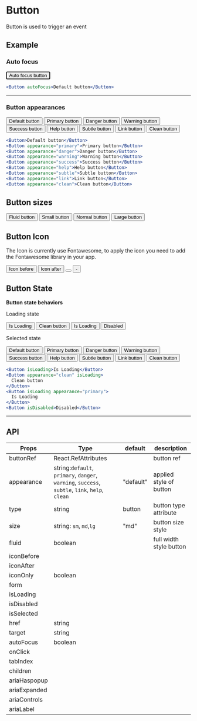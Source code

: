 
# Button

Button is used to trigger an event

## Example

### Auto focus

<Button autoFocus>Auto focus button</Button>

```jsx
<Button autoFocus>Default button</Button>
```

---

### Button appearances

<ButtonGroup>
  <Button>Default button</Button>
  <Button appearance="primary">Primary button</Button>
  <Button appearance="danger">Danger button</Button>
  <Button appearance="warning">Warning button</Button>
  <Button appearance="success">Success button</Button>
  <Button appearance="help">Help button</Button>
</ButtonGroup>
<Box m={2} />
<ButtonGroup>
  <Button appearance="subtle">Subtle button</Button>
  <Button appearance="link">Link button</Button>
  <Button appearance="clean">Clean button</Button>
</ButtonGroup>

```jsx
<Button>Default button</Button>
<Button appearance="primary">Primary button</Button>
<Button appearance="danger">Danger button</Button>
<Button appearance="warning">Warning button</Button>
<Button appearance="success">Success button</Button>
<Button appearance="help">Help button</Button>
<Button appearance="subtle">Subtle button</Button>
<Button appearance="link">Link button</Button>
<Button appearance="clean">Clean button</Button>
```

## Button sizes

<Button appearance="primary" fluid>
  Fluid button
</Button>
<Box m={2} />
<ButtonGroup>
  <Button size="sm">Small button</Button>
  <Button size="md">Normal button</Button>
  <Button size="lg">Large button</Button>
</ButtonGroup>

## Button Icon

The Icon is currently use Fontawesome, to apply the icon you need to
add the Fontawesome library in your app.

<ButtonGroup>
  <Button size="sm" iconBefore="fas fa-car">
    Icon before
  </Button>
  <Button size="sm" iconAfter="fas fa-car">
    Icon after
  </Button>
  <Button size="sm" iconBefore="fas fa-car" iconOnly></Button>
  <Button size="sm">-</Button>
</ButtonGroup>

## Button State

**Button state behaviors**

Loading state

<ButtonGroup>
  <Button isLoading>Is Loading</Button>
  <Button appearance="clean" isLoading>
    Clean button
  </Button>
  <Button isLoading appearance="primary">
    Is Loading
  </Button>
  <Button isDisabled>Disabled</Button>
</ButtonGroup>
<Box m={2} />

Selected state

<ButtonGroup>
  <Button isSelected>Default button</Button>
  <Button isSelected appearance="primary">
    Primary button
  </Button>
  <Button isSelected appearance="danger">
    Danger button
  </Button>
  <Button isSelected appearance="warning">
    Warning button
  </Button>
  <Button isSelected appearance="success">
    Success button
  </Button>
</ButtonGroup>
<Box m={2} />
<ButtonGroup>
  <Button isSelected appearance="help">
    Help button
  </Button>
  <Button isSelected appearance="subtle">
    Subtle button
  </Button>
  <Button isSelected appearance="link">
    Link button
  </Button>
  <Button isSelected appearance="clean">
    Clean button
  </Button>
</ButtonGroup>

```jsx
<Button isLoading>Is Loading</Button>
<Button appearance="clean" isLoading>
  Clean button
</Button>
<Button isLoading appearance="primary">
  Is Loading
</Button>
<Button isDisabled>Disabled</Button>
```

---

## API

| Props        | Type                                                                                           | default   | description             |
| ------------ | ---------------------------------------------------------------------------------------------- | --------- | ----------------------- |
| buttonRef    | React.RefAttributes                                                                            |           | button ref              |
| appearance   | string:`default`, `primary`, `danger`, `warning`, `success`, `subtle`, `link`, `help`, `clean` | "default" | applied style of button |
| type         | string                                                                                         | button    | button type attribute   |
| size         | string: `sm`, `md`,`lg`                                                                        | "md"      | button size style       |
| fluid        | boolean                                                                                        |           | full width style button |
| iconBefore   |                                                                                                |           |                         |
| iconAfter    |                                                                                                |           |                         |
| iconOnly     | boolean                                                                                        |           |                         |
| form         |                                                                                                |           |                         |
| isLoading    |                                                                                                |           |                         |
| isDisabled   |                                                                                                |           |                         |
| isSelected   |                                                                                                |           |                         |
| href         | string                                                                                         |           |                         |
| target       | string                                                                                         |           |                         |
| autoFocus    | boolean                                                                                        |           |                         |
| onClick      |                                                                                                |           |                         |
| tabIndex     |                                                                                                |           |                         |
| children     |                                                                                                |           |                         |
| ariaHaspopup |                                                                                                |           |                         |
| ariaExpanded |                                                                                                |           |                         |
| ariaControls |                                                                                                |           |                         |
| ariaLabel    |                                                                                                |           |                         |
